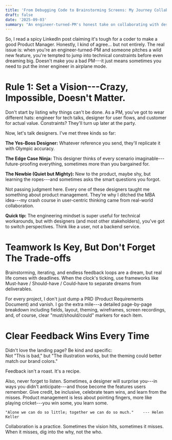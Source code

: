 ```yaml
---
title: 'From Debugging Code to Brainstorming Screens: My Journey Collaborating With Designers'
draft: false
date: '2025-09-03'
summary: "An engineer-turned-PM's honest take on collaborating with designers. From setting wild visions to giving clear feedback, discover how to switch from technical constraints to user-centric thinking while building products that actually work."
---
```

So, I read a spicy LinkedIn post claiming it's tough for a coder to make
a good Product Manager. Honestly, I kind of agree... but not entirely.
The real issue is: when you're an engineer-turned-PM and someone pitches
a wild new feature, you're tempted to jump into technical constraints
before even dreaming big. Doesn't make you a bad PM---it just means
sometimes you need to put the inner engineer in airplane mode.

# Rule 1: Set a Vision---Crazy, Impossible, Doesn't Matter.

Don't start by listing why things can't be done. As a PM, you've got to
wear different hats: engineer for tech talks, designer for user flows,
and customer for actual value. Constraints? They'll turn up later at the
party.

Now, let's talk designers. I've met three kinds so far:

**The Yes-Boss Designer:** Whatever reference you send, they'll
replicate it with Olympic accuracy.

**The Edge Case Ninja:** This designer thinks of every scenario
imaginable---future-proofing everything, sometimes more than you
bargained for.

**The Newbie (Quiet but Mighty):** New to the product, maybe shy, but
learning the ropes---and sometimes asks the smart questions you forgot.

Not passing judgment here. Every one of these designers taught me
something about product management. They're why I ditched the MBA
idea---my crash course in user-centric thinking came from real-world
collaboration.

**Quick tip:** The engineering mindset is super useful for technical
workarounds, but with designers (and most other stakeholders), you've
got to switch perspectives. Think like a user, not a backend service.

# Teamwork Is Key, But Don't Forget The Trade-offs

Brainstorming, iterating, and endless feedback loops are a dream, but
real life comes with deadlines. When the clock's ticking, use frameworks
like Must-have / Should-have / Could-have to separate dreams from
deliverables.

For every project, I don't just dump a PRD (Product Requirements
Document) and vanish. I go the extra mile---a detailed page-by-page
breakdown including fields, layout, theming, wireframes, screen
recordings, and, of course, clear "must/should/could" markers for each
item.

# Clear Feedback Wins Every Time

Didn't love the landing page? Be kind and specific:\
Not "This is bad," but "The illustration works, but the theming could
better match our brand colors."

Feedback isn't a roast. It's a recipe.

Also, never forget to listen. Sometimes, a designer will surprise
you---in ways you didn't anticipate---and those become the features
users remember. Give credit, be inclusive, celebrate team wins, and
learn from the misses. Product management is less about pointing
fingers, more like playing cricket---you win some, you learn some.

`` "Alone we can do so little; together we can do so much."    --- Helen Keller ``

Collaboration is a practice. Sometimes the vision hits, sometimes it
misses. When it misses, dig into the why, not the who.
